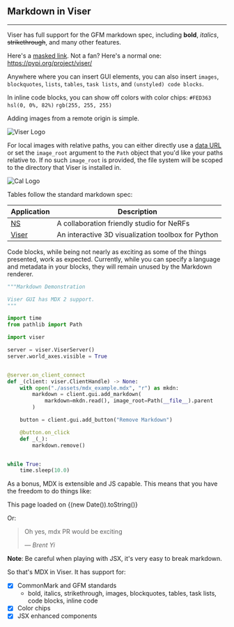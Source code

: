 ## Markdown in Viser

---

Viser has full support for the GFM markdown spec, including **bold**, _italics_,
~~strikethrough~~, and many other features.

Here's a [masked link](https://github.com/nerfstudio-project/viser). Not a fan?
Here's a normal one: https://pypi.org/project/viser/

Anywhere where you can insert GUI elements, you can also insert `images`,
`blockquotes`, `lists`, `tables`, `task lists`, and `(unstyled) code blocks`.

In inline code blocks, you can show off colors with color chips: `#FED363`
`hsl(0, 0%, 82%)` `rgb(255, 255, 255)`

Adding images from a remote origin is simple.

![Viser Logo](https://viser.studio/main/_static/logo.svg)

For local images with relative paths, you can either directly use a
[data URL](https://developer.mozilla.org/en-US/docs/Web/HTTP/Basics_of_HTTP/Data_URLs)
or set the `image_root` argument to the `Path` object that you'd like your paths
relative to. If no such `image_root` is provided, the file system will be scoped
to the directory that Viser is installed in.

![Cal Logo](../examples/assets/Cal_logo.png)

Tables follow the standard markdown spec:

| Application                                          | Description                                        |
| ---------------------------------------------------- | -------------------------------------------------- |
| [NS](https://nerf.studio)                            | A collaboration friendly studio for NeRFs          |
| [Viser](https://nerfstudio-project.github.io/viser/) | An interactive 3D visualization toolbox for Python |

Code blocks, while being not nearly as exciting as some of the things presented,
work as expected. Currently, while you can specify a language and metadata in
your blocks, they will remain unused by the Markdown renderer.

```python
"""Markdown Demonstration

Viser GUI has MDX 2 support.
"""

import time
from pathlib import Path

import viser

server = viser.ViserServer()
server.world_axes.visible = True


@server.on_client_connect
def _(client: viser.ClientHandle) -> None:
    with open("./assets/mdx_example.mdx", "r") as mkdn:
        markdown = client.gui.add_markdown(
            markdown=mkdn.read(), image_root=Path(__file__).parent
        )

    button = client.gui.add_button("Remove Markdown")

    @button.on_click
    def _(_):
        markdown.remove()


while True:
    time.sleep(10.0)
```

As a bonus, MDX is extensible and JS capable. This means that you have the
freedom to do things like:

This page loaded on {(new Date()).toString()}

Or:

> Oh yes, mdx PR would be exciting
>
> <Cite> &#8212; Brent Yi </Cite>

**Note**: Be careful when playing with JSX, it's very easy to break markdown.

So that's MDX in Viser. It has support for:

- [x] CommonMark and GFM standards
  - bold, italics, strikethrough, images, blockquotes, tables, task lists, code
    blocks, inline code
- [x] Color chips
- [x] JSX enhanced components
